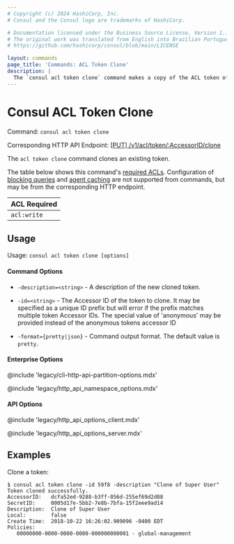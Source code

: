 ```yaml
---
# Copyright (c) 2024 HashiCorp, Inc.
# Consul and the Consul logo are trademarks of HashiCorp.

# Documentation licensed under the Business Source License, Version 1.1.
# The original work was translated from English into Brazilian Portuguese.
# https://github.com/hashicorp/consul/blob/main/LICENSE

layout: commands
page_title: 'Commands: ACL Token Clone'
description: |
  The `consul acl token clone` command makes a copy of the ACL token of a specified ID.
---
```


# Consul ACL Token Clone

Command: `consul acl token clone`

Corresponding HTTP API Endpoint: [\[PUT\] /v1/acl/token/:AccessorID/clone](/consul/api-docs/acl/tokens#clone-a-token)

The `acl token clone` command clones an existing token.

The table below shows this command's [required ACLs](/consul/api-docs/api-structure#authentication). Configuration of
[blocking queries](/consul/api-docs/features/blocking) and [agent caching](/consul/api-docs/features/caching)
are not supported from commands, but may be from the corresponding HTTP endpoint.

| ACL Required |
| ------------ |
| `acl:write`  |

## Usage

Usage: `consul acl token clone [options]`

#### Command Options

- `-description=<string>` - A description of the new cloned token.

- `-id=<string>` - The Accessor ID of the token to clone. It may be specified
  as a unique ID prefix but will error if the prefix matches multiple token
  Accessor IDs. The special value of 'anonymous' may be provided instead of
  the anonymous tokens accessor ID

- `-format={pretty|json}` - Command output format. The default value is `pretty`.

#### Enterprise Options

@include 'legacy/cli-http-api-partition-options.mdx'

@include 'legacy/http_api_namespace_options.mdx'

#### API Options

@include 'legacy/http_api_options_client.mdx'

@include 'legacy/http_api_options_server.mdx'

## Examples

Clone a token:

```shell-session
$ consul acl token clone -id 59f8 -description "Clone of Super User"
Token cloned successfully.
AccessorID:   dcfa52ed-9288-b3ff-056d-255ef69d2d88
SecretID:     0005d17e-5bb2-7e8b-7bfa-15f2eee9ad14
Description:  Clone of Super User
Local:        false
Create Time:  2018-10-22 16:26:02.909096 -0400 EDT
Policies:
   00000000-0000-0000-0000-000000000001 - global-management
```
